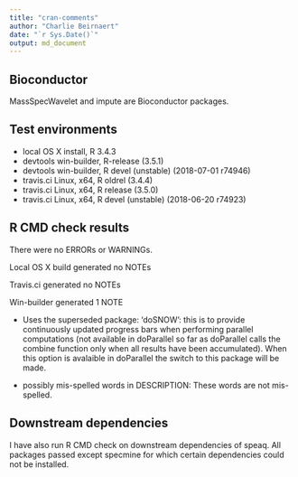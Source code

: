 ```yaml
---
title: "cran-comments"
author: "Charlie Beirnaert"
date: "`r Sys.Date()`"
output: md_document
---
```

## Bioconductor 
MassSpecWavelet and impute are Bioconductor packages.

## Test environments
* local OS X install, R 3.4.3
* devtools win-builder, R-release (3.5.1)
* devtools win-builder, R devel (unstable) (2018-07-01 r74946)
* travis.ci Linux, x64, R oldrel (3.4.4)
* travis.ci Linux, x64, R release (3.5.0)
* travis.ci Linux, x64, R devel (unstable) (2018-06-20 r74923) 


## R CMD check results
There were no ERRORs or WARNINGs.

Local OS X build generated no NOTEs

Travis.ci generated no NOTEs

Win-builder generated 1 NOTE

* Uses the superseded package: 'doSNOW': this is to provide continuously updated progress bars when performing parallel computations (not available in doParallel so far as doParallel calls the combine function only when all results have been accumulated). When this option is avalaible in doParallel the switch to this package will be made.

* possibly mis-spelled words in DESCRIPTION: These words are not mis-spelled.


## Downstream dependencies
I have also run R CMD check on downstream dependencies of speaq. 
All packages passed except specmine for which certain dependencies could not be installed.